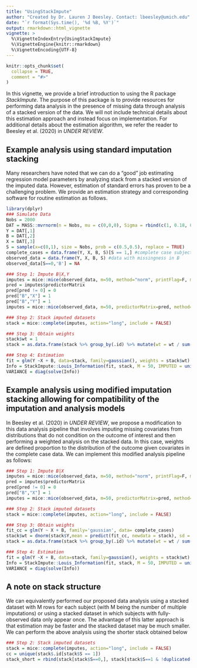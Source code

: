 ```yaml
---
title: "UsingStackImpute"
author: "Created by Dr. Lauren J Beesley. Contact: lbeesley@umich.edu"
date: "`r format(Sys.time(), '%d %B, %Y')`"
output: rmarkdown::html_vignette
vignette: >
  %\VignetteIndexEntry{UsingStackImpute}
  %\VignetteEngine{knitr::rmarkdown}
  %\VignetteEncoding{UTF-8}
---
```


```r
knitr::opts_chunk$set(
  collapse = TRUE,
  comment = "#>"
)
```



In this vignette, we provide a brief introduction to using the R package *StackImpute*. The purpose of this package is to provide resources for performing data analysis in the presence of missing data through analysis of a stacked version of the data. We will not include technical details about this estimation approach and instead focus on implementation. For additional details about the estimation algorithm, we refer the reader to Beesley et al. (2020) in *UNDER REVIEW*.



## Example analysis using standard imputation stacking 

Many researchers have noted that we can do a "good" job estimating regression model parameters by analyzing stack from a stacked version of the imputed data. However, estimation of standard errors has proven to be a challenging problem. We provide an estimation strategy and corresponding software for routine estimation as follows. 

```r
library(dplyr)
### Simulate Data
Nobs = 2000
DAT = MASS::mvrnorm(n = Nobs, mu = c(0,0,0), Sigma = rbind(c(1, 0.18, 0.42), c(0.18, 0.09, 0.12),c(0.42, 0.12, 0.49 )))
Y = DAT[,1]
B = DAT[,2]
X = DAT[,3]
S = sample(x=c(0,1), size = Nobs, prob = c(0.5,0.5), replace = TRUE)
complete_cases = data.frame(Y, X, B, S)[S == 1,] #complete case subjects only
observed_data = data.frame(Y, X, B, S) #data with missingness in B
observed_data[S==0,'B'] = NA

### Step 1: Impute B|X,Y
imputes = mice::mice(observed_data, m=50, method="norm", printFlag=F, maxit = 1)
pred = imputes$predictorMatrix 
pred[pred != 0] = 0
pred["B","X"] = 1
pred["B","Y"] = 1
imputes = mice::mice(observed_data, m=50, predictorMatrix=pred, method="norm", printFlag=F)

### Step 2: Stack imputed datasets	
stack = mice::complete(imputes, action="long", include = FALSE)

### Step 3: Obtain weights
stack$wt = 1
stack = as.data.frame(stack %>% group_by(.id) %>% mutate(wt = wt / sum(wt)))

### Step 4: Estimation
fit = glm(Y ~X + B, data=stack, family=gaussian(), weights = stack$wt)
Info = StackImpute::Louis_Information(fit, stack, M = 50, IMPUTED = unique(stack$.id[stack$S==0]))
VARIANCE = diag(solve(Info))
```



## Example analysis using modified imputation stacking allowing for compatibility of the imputation and analysis models

In Beesley et al. (2020) in *UNDER REVIEW*, we propose a modification to this data analysis pipeline that involves imputing missing covariates from distributions that do not condition on the outcome of interest and then performing a weighted analysis on the stacked data. In this case, weights are defined proportion to the distribution of the outcome given covariates in the complete case data. We can implement this modified analysis pipeline as follows: 


```r
### Step 1: Impute B|X
imputes = mice::mice(observed_data, m=50, method="norm", printFlag=F, maxit = 1)
pred = imputes$predictorMatrix 
pred[pred != 0] = 0
pred["B","X"] = 1
imputes = mice::mice(observed_data, m=50, predictorMatrix=pred, method="norm", printFlag=F)

### Step 2: Stack imputed datasets	
stack = mice::complete(imputes, action="long", include = FALSE)

### Step 3: Obtain weights
fit_cc = glm(Y ~ X + B, family='gaussian', data= complete_cases)
stack$wt = dnorm(stack$Y,mean = predict(fit_cc, newdata = stack), sd = sqrt(summary(fit_cc)$dispersion))
stack = as.data.frame(stack %>% group_by(.id) %>% mutate(wt = wt / sum(wt)))

### Step 4: Estimation
fit = glm(Y ~X + B, data=stack, family=gaussian(), weights = stack$wt)
Info = StackImpute::Louis_Information(fit, stack, M = 50, IMPUTED = unique(stack$.id[stack$S==0]))
VARIANCE = diag(solve(Info))
```



## A note on stack structure

We can equivalently performed our proposed data analysis using a stacked dataset with M rows for each subject (with M being the number of multiple imputations) or using a stacked dataset in which subjects with fully-observed data only appear once. The advantage of this latter approach is that estimation may be faster and the stacked dataset may be much smaller. We can perform the above analysis using the shorter stack obtained below 
```r
### Step 2: Stack imputed datasets	
stack = mice::complete(imputes, action="long", include = FALSE)
cc = unique(stack$.id[stack$S == 1])
stack_short = rbind(stack[stack$S==0,], stack[stack$S==1 & !duplicated(stack$.id),])
```



